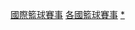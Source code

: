 {{Categories by country|nocat}}

[[Category:國際籃球賽事|]]
[[Category:各國籃球賽事|]]
[[Category:各國主辦的國際體育賽事|*]]